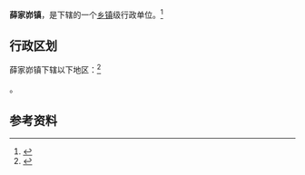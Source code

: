{{中国乡级行政区|61/08/26/101/000}}

'''薛家峁镇'''，是{{PRC admin/fullname|61/08/26/101/000|3}}下辖的一个[[乡镇|乡镇]]级行政单位。<ref>{{PRC admin/ref sgc|{{PRC admin/parent|61/08/26/101/000}}}}</ref>

== 行政区划 ==

薛家峁镇下辖以下地区：<ref>{{PRC admin/ref sgc|61/08/26/101/000}}</ref>

{{PRC admin/children|61/08/26/101/000}}。

== 参考资料 ==

{{reflist}}

{{行政区划小作品}}
{{PRC admin/navcat|61/08/26/101/000}}